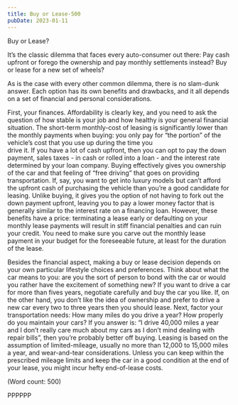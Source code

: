 ```yaml
---
title: Buy or Lease-500
pubDate: 2023-01-11
---
```


Buy or Lease?

It’s the classic dilemma that faces every auto-consumer out there: Pay 
cash upfront or forego the ownership and pay monthly settlements instead? 
Buy or lease for a new set of wheels?

As is the case with every other common dilemma, there is no slam-dunk 
answer. Each option has its own benefits and drawbacks, and it all depends 
on a set of financial and personal considerations.

First, your finances. Affordability is clearly key, and you need to ask the
question of how stable is your job and how healthy is your general 
financial situation. The short-term monthly-cost of leasing is 
significantly lower than the monthly payments when buying: you only pay for
“the portion” of the vehicle’s cost that you use up during the time you  
drive it. 
If you have a lot of cash upfront, then you can opt to pay the down 
payment, sales taxes - in cash or rolled into a loan - and the interest 
rate determined by your loan company. Buying effectively gives you 
ownership of the car and that feeling of “free driving” that goes on 
providing transportation.
If, say, you want to get into luxury models but can’t afford the upfront 
cash of purchasing the vehicle than you’re a good candidate for leasing. 
Unlike buying, it gives you the option of not having to fork out the down 
payment upfront, leaving you to pay a lower money factor that is generally 
similar to the interest rate on a financing loan. However, these benefits 
have a price: terminating a lease early or defaulting on your monthly lease 
payments will result in stiff financial penalties and can ruin your credit. 
You need to make sure you carve out the monthly lease payment in your 
budget for the foreseeable future, at least for the duration of the lease.    

Besides the financial aspect, making a buy or lease decision depends on 
your own particular lifestyle choices and preferences. Think about what the 
car means to you: are you the sort of person to bond with the car or would 
you rather have the excitement of something new?  If you want to drive a 
car for more than fives years, negotiate carefully and buy the car you 
like. If, on the other hand, you don’t like the idea of ownership and 
prefer to drive a new car every two to three years then you should lease. 
Next, factor your transportation needs: How many miles do you drive a year? 
How properly do you maintain your cars? If you answer is: “I drive 40,000 
miles a year and I don’t really care much about my cars as I don’t mind 
dealing with repair bills”, then you’re probably better off buying. Leasing 
is based on the assumption of limited-mileage, usually no more than 12,000 
to 15,000 miles a year, and wear-and-tear considerations. Unless you can 
keep within the prescribed mileage limits and keep the car in a good 
condition at the end of your lease, you might incur hefty end-of-lease 
costs.  

 
(Word count: 500)

PPPPPP